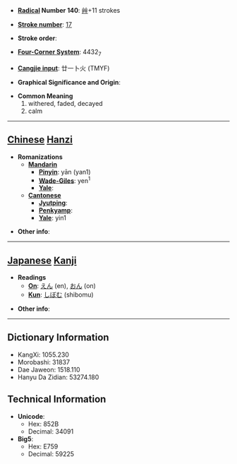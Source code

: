 * '''[[Wiktionary:Chinese radical index| Radical]] Number 140''': [[Wiktionary:Chinese radical index 艸|艸]]+11 strokes

* '''[[Wiktionary:Chinese total strokes index|Stroke number]]''': [[Wiktionary:Chinese total strokes index 17|17]]

* '''Stroke order''': 

* '''[[Wiktionary:Chinese four corner index|Four-Corner System]]''': 4432<sub>7</sub>

* '''[[Wiktionary:Chinese Cangjie index|Cangjie input]]''': 廿一卜火 (TMYF)

* '''Graphical Significance and Origin''': 

* '''Common Meaning'''
*#withered, faded, decayed
*# calm


----

== [[Chinese]] [[Hanzi]] ==

* '''Romanizations'''
** '''[[Mandarin]]'''
*** '''[[Pinyin]]''': yān (yan1)
*** '''[[Wade-Giles]]''': yen<sup>1</sup>
*** '''[[Yale]]''': 
** '''[[Cantonese]]'''
*** '''[[Jyutping]]''':
*** '''[[Penkyamp]]''': 
*** '''[[Yale]]''': yin1

* '''Other info''': 

----

== [[Japanese]] [[Kanji]] ==

* '''Readings'''
** '''[[On]]''': [[えん]] (en), [[おん]] (on)
** '''[[Kun]]''': [[しぼむ]] (shibomu)

* '''Other info''':  

----

== Dictionary Information ==

* KangXi: 1055.230
* Morobashi: 31837
* Dae Jaweon: 1518.110
* Hanyu Da Zidian: 53274.180

== Technical Information ==

* '''Unicode''':
** Hex: 852B
** Decimal: 34091
* '''Big5''':
** Hex: E759
** Decimal: 59225